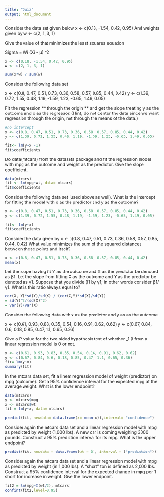 ```yaml
---
title: "Quiz"
output: html_document
---
```

Consider the data set given below
x <- c(0.18, -1.54, 0.42, 0.95)
And weights given by
w <- c(2, 1, 3, 1)

Give the value of \mu that minimizes the least squares equation

Sigma = Wi (Xi - µ) ^2


```r
x <- c(0.18, -1.54, 0.42, 0.95)
w <- c(2, 1, 3, 1)

sum(x*w) / sum(w)


```

Consider the following data set

x <- c(0.8, 0.47, 0.51, 0.73, 0.36, 0.58, 0.57, 0.85, 0.44, 0.42)
y <- c(1.39, 0.72, 1.55, 0.48, 1.19, -1.59, 1.23, -0.65, 1.49, 0.05)

Fit the regression ** through the origin **  and get the slope treating y as the outcome and x as the regressor.
(Hint, do not center the data since we want regression through the origin, not through the means of the data.)


```r
#no intercept
x <- c(0.8, 0.47, 0.51, 0.73, 0.36, 0.58, 0.57, 0.85, 0.44, 0.42)
y <- c(1.39, 0.72, 1.55, 0.48, 1.19, -1.59, 1.23, -0.65, 1.49, 0.05)

fit<- lm(y~x -1)
fit$coefficients
```

Do data(mtcars) from the datasets package and fit the regression model with mpg as the outcome and weight as the predictor. Give the slope coefficient.

```r
data(mtcars)
fit <- lm(mpg~wt, data= mtcars)
fit$coefficients
```

Consider the following data set (used above as well). What is the intercept for fitting the model with x as the predictor and y as the outcome?

```r
x <- c(0.8, 0.47, 0.51, 0.73, 0.36, 0.58, 0.57, 0.85, 0.44, 0.42)
y <- c(1.39, 0.72, 1.55, 0.48, 1.19, -1.59, 1.23, -0.65, 1.49, 0.05)

fit<- lm(y~x)
fit$coefficients

```

Consider the data given by
x <- c(0.8, 0.47, 0.51, 0.73, 0.36, 0.58, 0.57, 0.85, 0.44, 0.42)
What value minimizes the sum of the squared distances between these points and itself?

```r
x <- c(0.8, 0.47, 0.51, 0.73, 0.36, 0.58, 0.57, 0.85, 0.44, 0.42)
mean(x)
```


Let the slope having fit Y as the outcome and X as the predictor be denoted as β1. Let the slope from fitting X as the outcome and Y as the predictor be denoted as γ1. Suppose that you divide β1 by γ1; in other words consider β1/γ1. What is this ratio always equal to?


```r
cor(X, Y)*sd(Y)/sd(X) / (cor(X,Y)*sd(X)/sd(Y))
= sd(Y)^2/(sd(X)^2) 
= var(Y)/var(X)
```

Consider the following data with x as the predictor and y as as the outcome.

x <- c(0.61, 0.93, 0.83, 0.35, 0.54, 0.16, 0.91, 0.62, 0.62)
y <- c(0.67, 0.84, 0.6, 0.18, 0.85, 0.47, 1.1, 0.65, 0.36)

Give a P-value for the two sided hypothesis test of whether \beta_1 β 
from a linear regression model is 0 or not.

```r
x <- c(0.61, 0.93, 0.83, 0.35, 0.54, 0.16, 0.91, 0.62, 0.62)
y <- c(0.67, 0.84, 0.6, 0.18, 0.85, 0.47, 1.1, 0.65, 0.36)
fit= lm(y~x)
summary(fit)
```

In the \verb|mtcars|mtcars data set, fit a linear regression model of weight (predictor) on mpg (outcome). Get a 95% confidence interval for the expected mpg at the average weight. What is the lower endpoint?

```r
data(mtcars)
y <- mtcars$mpg
x <- mtcars$wt
fit = lm(y~x, data= mtcars)

predict(fit, newdata= data.frame(x= mean(x)),interval= "confidence")
```

Consider again the \verb|mtcars|mtcars data set and a linear regression model with mpg as predicted by weight (1,000 lbs). A new car is coming weighing 3000 pounds. Construct a 95% prediction interval for its mpg. What is the upper endpoint?

```r
predict(fit, newdata = data.frame(wt = 3), interval = ("prediction"))
```


Consider again the \verb|mtcars|mtcars data set and a linear regression model with mpg as predicted by weight (in 1,000 lbs). A “short” ton is defined as 2,000 lbs. Construct a 95% confidence interval for the expected change in mpg per 1 short ton increase in weight. Give the lower endpoint.

```r
fit2 = lm(mpg~I(wt/2), mtcars)
confint(fit2,level=0.95)

```

